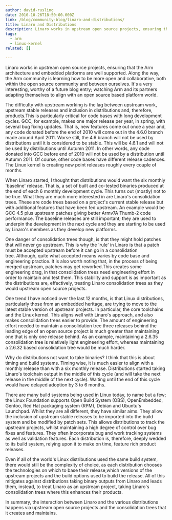 ```yaml
---
author: david-rusling
date: 2010-10-26T18:50:00.000Z
link: /blog/community-blog/linaro-and-distributions/
title: Linaro and Distributions
description: Linaro works in upstream open source projects, ensuring that the Arm architecture and embedded platforms are well supported.
tags:
  - arm
  - linux-kernel
related: []

---
```


Linaro works in upstream open source projects, ensuring that the Arm architecture and embedded platforms are well supported. Along the way, the Arm community is learning how to be more open and collaborative, both within the open source community and between ourselves. It's a very interesting, worthy of a future blog entry; watching Arm and its partners adapting themselves to align with an open source based platform world.

The difficulty with upstream working is the lag between upstream work, upstream stable releases and inclusion in distributions and, therefore, products.This is particularly critical for code bases with long development cycles. GCC, for example, makes one major release per year, in spring, with several bug fixing updates. That is, new features come out once a year and, any code donated before the end of 2010 will come out in the 4.6.0 branch made around April 2011. Worse still, the 4.6 branch will not be used by distributions until it is considered to be stable. This will be 4.6.1 and will not be used by distributions until Autumn 2011. In other words, any code donated into GCC before end of 2010 will not be used by a distribution until Autumn 2011. Of course, other code bases have different release cadences. The Linux kernel is creating new point releases roughly every couple of months.

When Linaro started, I thought that distributions would want the six monthly 'baseline' release. That is, a set of built and co-tested binaries produced at the end of each 6 monthly development cycle. This turns out (mostly) not to be true. What they are much more interested in are Linaro's consolidation trees. These are code trees based on a project's current stable release but with additional features that have been fed upstream. An example would be GCC 4.5 plus upstream patches giving better Armv7A Thumb-2 code performance. The baseline releases are still important; they are used to underpin the development in the next cycle and they are starting to be used by Linaro's members as they develop new platforms.

One danger of consolidation trees though, is that they might hold patches that will never go upstream. This is why the 'rule' in Linaro is that a patch must be accepted upstream before it can go in a consolidation tree. Although, quite what accepted means varies by code base and engineering practice. It is also worth noting that, in the process of being merged upstream, patches may get reworked.This creates some engineering drag, in that consolidation trees need engineering effort in order to maintain and test them. This stability and support is as important as the distributions are, effectively, treating Linaro consolidation trees as they would upstream open source projects.

One trend I have noticed over the last 12 months, is that Linux distributions, particularly those from an embedded heritage, are trying to move to the latest stable version of upstream projects. In particular, the core toolchains and the Linux kernel. This aligns well with Linaro's approach, and also makes consolidation trees easier to provide. The amount of engineering effort needed to maintain a consolidation tree three releases behind the leading edge of an open source project is much greater than maintaining one that is only one release behind. As an example, maintaining a 2.6.35 consolidation tree is relatively light engineering effort, whereas maintaining a 2.6.32 based consolidation tree would be much harder.

Why do distributions not want to take binaries? I think that this is about timing and build systems. Timing wise, it is much easier to align with a monthly release than with a six monthly release. Distributions started taking Linaro's toolchain output in the middle of this cycle (and will take the next release in the middle of the next cycle). Waiting until the end of this cycle would have delayed adoption by 3 to 6 months.

There are many build systems being used in Linux today, to name but a few; the Linux Foundation supports Open Build System (OBS), OpenEmbedded, Gentoo, Red Hat packaging system (RPM), Debian and Ubuntu's Launchpad. Whilst they are all different, they have similar aims. They allow the inclusion of upstream stable releases to be imported into the build system and be modified by patch sets. This allows distributions to track the upstream projects, whilst maintaining a high degree of control over bug fixes and features. They often incorporate bug and work tracking systems as well as validation features. Each distribution is, therefore, deeply wedded to its build system, relying upon it to make on time, feature rich product releases.

Even if all of the world's Linux distributions used the same build system, there would still be the complexity of choice, as each distribution chooses the technologies on which to base their release,which versions of the upstream projects and the build options used to build the release. All of this mitigates against distributions taking binary outputs from Linaro and leads them, instead, to treat Linaro as an upstream project, taking Linaro's consolidation trees where this enhances their products.

In summary, the interaction between Linaro and the various distributions happens via upstream open source projects and the consolidation trees that it creates and maintains.
